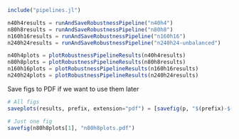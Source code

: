 ```{julia}
include("pipelines.jl")
```



```{julia}
n40h4results = runAndSaveRobustnessPipeline("n40h4")
n80h8results = runAndSaveRobustnessPipeline("n80h8")
n160h16results = runAndSaveRobustnessPipeline("n160h16")
n240h24results = runAndSaveRobustnessPipeline("n240h24-unbalanced")
```



```{julia}
n40h4plots = plotRobustnessPipelineResults(n40h4results)
n80h8plots = plotRobustnessPipelineResults(n80h8results)
n160h16plots = plotRobustnessPipelineResults(n160h16results)
n240h24plots = plotRobustnessPipelineResults(n240h24results)
```



Save figs to PDF if we want to use them later

```{julia}
# All figs
saveplots(results, prefix, extension="pdf") = [savefig(p, "$(prefix)-$(i).$(extension)") for (i, p) in enumerate(results)]

# Just one fig
savefig(n80h8plots[1], "n80h8plots.pdf")
```